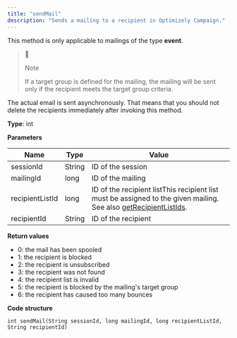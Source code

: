 ```yaml
---
title: "sendMail"
description: "Sends a mailing to a recipient in Optimizely Campaign."
---
```


This method is only applicable to mailings of the type **event**.

> 📘
> 
> Note
> 
> If a target group is defined for the mailing, the mailing will be sent only if the recipient meets the target group criteria.

The actual email is sent asynchronously. That means that you should not delete the recipients immediately after invoking this method.

**Type**: int

**Parameters**

| Name            | Type   | Value                                                                                                                                                             |
| --------------- | ------ | ----------------------------------------------------------------------------------------------------------------------------------------------------------------- |
| sessionId       | String | ID of the session                                                                                                                                                 |
| mailingId       | long   | ID of the mailing                                                                                                                                                 |
| recipientListId | long   | ID of the recipient listThis recipient list must be assigned to the given mailing. See also [getRecipientListIds](/optimizely-campaign/docs/getrecipientlistids). |
| recipientId     | String | ID of the recipient                                                                                                                                               |

**Return values**

* 0: the mail has been spooled
* 1: the recipient is blocked
* 2: the recipient is unsubscribed
* 3: the recipient was not found
* 4: the recipient list is invalid
* 5: the recipient is blocked by the mailing's target group
* 6: the recipient has caused too many bounces

**Code structure**

`int sendMail(String sessionId, long mailingId, long recipientListId, String recipientId)
`